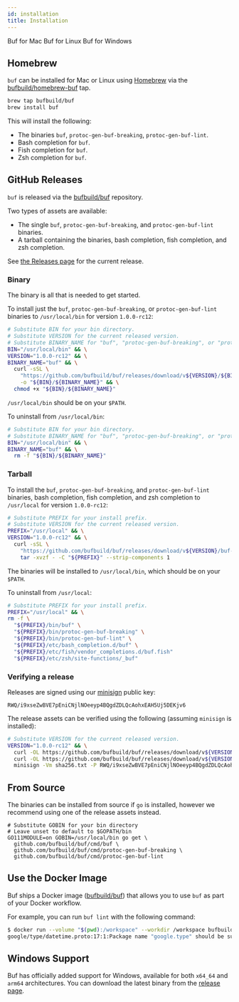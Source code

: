 ```yaml
---
id: installation
title: Installation
---
```




<div>
  <DownloadButton os={mac}>
    Buf for Mac
  </DownloadButton>
  <DownloadButton os={linux}>
    Buf for Linux
  </DownloadButton>
  <DownloadButton os={windows}>
    Buf for Windows
  </DownloadButton>
</div>

## Homebrew

`buf` can be installed for Mac or Linux using [Homebrew](https://brew.sh) via the
[bufbuild/homebrew-buf](https://github.com/bufbuild/homebrew-buf) tap.

```sh
brew tap bufbuild/buf
brew install buf
```

This will install the following:

  - The binaries `buf`, `protoc-gen-buf-breaking`, `protoc-gen-buf-lint`.
  - Bash completion for `buf`.
  - Fish completion for `buf`.
  - Zsh completion for `buf`.

## GitHub Releases

`buf` is released via the [bufbuild/buf](https://github.com/bufbuild/buf) repository.

Two types of assets are available:

- The single `buf`, `protoc-gen-buf-breaking`, and `protoc-gen-buf-lint` binaries.
- A tarball containing the binaries, bash completion, fish completion, and zsh completion.

See [the Releases page](https://github.com/bufbuild/buf/releases) for the current release.

### Binary

The binary is all that is needed to get started.

To install just the `buf`, `protoc-gen-buf-breaking`, or `protoc-gen-buf-lint` binaries
to `/usr/local/bin` for version `1.0.0-rc12`:

```sh
# Substitute BIN for your bin directory.
# Substitute VERSION for the current released version.
# Substitute BINARY_NAME for "buf", "protoc-gen-buf-breaking", or "protoc-gen-buf-lint".
BIN="/usr/local/bin" && \
VERSION="1.0.0-rc12" && \
BINARY_NAME="buf" && \
  curl -sSL \
    "https://github.com/bufbuild/buf/releases/download/v${VERSION}/${BINARY_NAME}-$(uname -s)-$(uname -m)" \
    -o "${BIN}/${BINARY_NAME}" && \
  chmod +x "${BIN}/${BINARY_NAME}"
```

`/usr/local/bin` should be on your `$PATH`.

To uninstall from `/usr/local/bin`:

```sh
# Substitute BIN for your bin directory.
# Substitute BINARY_NAME for "buf", "protoc-gen-buf-breaking", or "protoc-gen-buf-lint".
BIN="/usr/local/bin" && \
BINARY_NAME="buf" && \
  rm -f "${BIN}/${BINARY_NAME}"
```

### Tarball

To install the `buf`, `protoc-gen-buf-breaking`, and `protoc-gen-buf-lint` binaries,
bash completion, fish completion, and zsh completion to `/usr/local` for version `1.0.0-rc12`:

```sh
# Substitute PREFIX for your install prefix.
# Substitute VERSION for the current released version.
PREFIX="/usr/local" && \
VERSION="1.0.0-rc12" && \
  curl -sSL \
    "https://github.com/bufbuild/buf/releases/download/v${VERSION}/buf-$(uname -s)-$(uname -m).tar.gz" | \
    tar -xvzf - -C "${PREFIX}" --strip-components 1
```

The binaries will be installed to `/usr/local/bin`, which should be on your `$PATH`.

To uninstall from `/usr/local`:

```sh
# Substitute PREFIX for your install prefix.
PREFIX="/usr/local" && \
rm -f \
  "${PREFIX}/bin/buf" \
  "${PREFIX}/bin/protoc-gen-buf-breaking" \
  "${PREFIX}/bin/protoc-gen-buf-lint" \
  "${PREFIX}/etc/bash_completion.d/buf" \
  "${PREFIX}/etc/fish/vendor_completions.d/buf.fish"
  "${PREFIX}/etc/zsh/site-functions/_buf"
```

### Verifying a release

Releases are signed using our [minisign](https://github.com/jedisct1/minisign) public key:

```
RWQ/i9xseZwBVE7pEniCNjlNOeeyp4BQgdZDLQcAohxEAH5Uj5DEKjv6
```

The release assets can be verified using the following (assuming `minisign` is installed):

```sh
# Substitute VERSION for the current released version.
VERSION="1.0.0-rc12" && \
  curl -OL https://github.com/bufbuild/buf/releases/download/v${VERSION}/sha256.txt && \
  curl -OL https://github.com/bufbuild/buf/releases/download/v${VERSION}/sha256.txt.minisig && \
  minisign -Vm sha256.txt -P RWQ/i9xseZwBVE7pEniCNjlNOeeyp4BQgdZDLQcAohxEAH5Uj5DEKjv6
```

## From Source

The binaries can be installed from source if `go` is installed, however we recommend using one of
the release assets instead.

```
# Substitute GOBIN for your bin directory
# Leave unset to default to $GOPATH/bin
GO111MODULE=on GOBIN=/usr/local/bin go get \
  github.com/bufbuild/buf/cmd/buf \
  github.com/bufbuild/buf/cmd/protoc-gen-buf-breaking \
  github.com/bufbuild/buf/cmd/protoc-gen-buf-lint
```

## Use the Docker Image

Buf ships a Docker image ([bufbuild/buf](https://hub.docker.com/r/bufbuild/buf)) that allows
you to use `buf` as part of your Docker workflow.

For example, you can run `buf lint` with the following command:

```sh
$ docker run --volume "$(pwd):/workspace" --workdir /workspace bufbuild/buf lint
google/type/datetime.proto:17:1:Package name "google.type" should be suffixed with a correctly formed version, such as "google.type.v1".
```

## Windows Support

Buf has officially added support for Windows, available for both `x64_64` and `arm64` architectures. You can download the latest binary from the [release page](https://github.com/bufbuild/buf/releases/latest).
